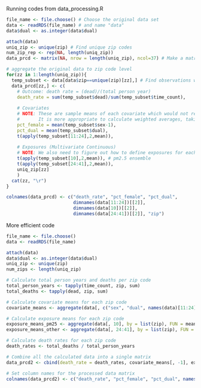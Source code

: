 
Running codes from data_processing.R

```r

file_name <- file.choose() # Choose the original data set
data <- readRDS(file_name) # and name "data"
data$dual <- as.integer(data$dual)

attach(data)
uniq_zip <- unique(zip) # Find unique zip codes
num_zip_rep <- rep(NA, length(uniq_zip))
data_prcd <- matrix(NA, nrow = length(uniq_zip), ncol=37) # Make a matrix (zip x variable) to store the processed data

# aggregate the original data to zip code level
for(zz in 1:length(uniq_zip)){
  temp_subset <- data[data$zip==unique(zip)[zz],] # Find observations with the same zip code
  data_prcd[zz,] <- c(
    # Outcome: death rate = (dead)/(total person year)
    death_rate = sum(temp_subset$dead)/sum(temp_subset$time_count), 
    
    # Covariates 
    # NOTE: These are sample means of each covariate which would not represent true values.
    #       It is more appropriate to calculate weighted averages, taking into account the number of individuals in each original unit.
    pct_female = mean(temp_subset$sex-1), 
    pct_dual = mean(temp_subset$dual),
    t(apply(temp_subset[11:24],2,mean)),
    
    # Exposures (Multivariate Continuous)
    # NOTE: We also need to figure out how to define exposures for each zip code.
    t(apply(temp_subset[10],2,mean)), # pm2.5 ensemble
    t(apply(temp_subset[24:41],2,mean)), 
    uniq_zip[zz]
    )
  cat(zz, "\r")
}

colnames(data_prcd) <- c("death_rate", "pct_female", "pct_dual",
                         dimnames(data[11:24])[[2]],
                         dimnames(data[10])[[2]], 
                         dimnames(data[24:41])[[2]], "zip")

```

More efficient code

```r
file_name <- file.choose()
data <- readRDS(file_name)

attach(data)
data$dual <- as.integer(data$dual)
uniq_zip <- unique(zip)
num_zips <- length(uniq_zip)

# Calculate total person years and deaths per zip code
total_person_years <- tapply(time_count, zip, sum)
total_deaths <- tapply(dead, zip, sum)

# Calculate covariate means for each zip code
covariate_means <- aggregate(data[, c("sex", "dual", names(data)[11:24])], by = list(zip), FUN = mean)

# Calculate exposure means for each zip code
exposure_means_pm25 <- aggregate(data[, 10], by = list(zip), FUN = mean)
exposure_means_other <- aggregate(data[, 24:41], by = list(zip), FUN = mean)

# Calculate death rates for each zip code
death_rates <- total_deaths / total_person_years

# Combine all the calculated data into a single matrix
data_prcd2 <- cbind(death_rate = death_rates, covariate_means[, -1], exposure_means_pm25[, -1], exposure_means_other[, -1], uniq_zip)

# Set column names for the processed data matrix
colnames(data_prcd2) <- c("death_rate", "pct_female", "pct_dual", names(data)[11:24], "pm25_ensemble", names(data)[24:41], "zip")



```
